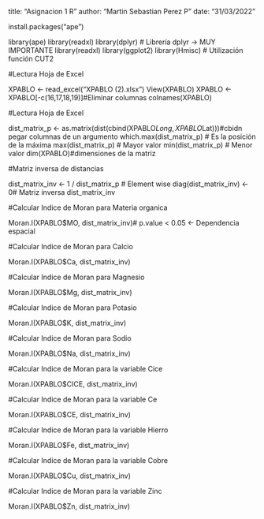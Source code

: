 title: "Asignacion 1 R"
author: "Martin Sebastian Perez P"
date: "31/03/2022"

install.packages("ape")

library(ape)
library(readxl)
library(dplyr) # Librería dplyr -> MUY IMPORTANTE
library(readxl)
library(ggplot2)
library(Hmisc) # Utilización función CUT2


#Lectura Hoja de Excel

XPABLO <- read_excel("XPABLO (2).xlsx")
View(XPABLO)
XPABLO <- XPABLO[-c(16,17,18,19)]#Eliminar columnas
colnames(XPABLO)

#Lectura Hoja de Excel

dist_matrix_p <- as.matrix(dist(cbind(XPABLO$Long,XPABLO$Lat)))#cbidn pegar columnas de un argumento
which.max(dist_matrix_p) # Es la posición de la máxima
max(dist_matrix_p) # Mayor valor 
min(dist_matrix_p) # Menor valor
dim(XPABLO)#dimensiones de la matriz

#Matriz inversa de distancias

dist_matrix_inv <- 1 / dist_matrix_p # Element wise
diag(dist_matrix_inv) <- 0# Matriz inversa
dist_matrix_inv

#Calcular Indice de Moran para Materia organica

Moran.I(XPABLO$MO, dist_matrix_inv)# p.value < 0.05 <- Dependencia espacial

#Calcular Indice de Moran para Calcio

Moran.I(XPABLO$Ca, dist_matrix_inv)

#Calcular Indice de Moran para Magnesio

Moran.I(XPABLO$Mg, dist_matrix_inv)

#Calcular Indice de Moran para Potasio

Moran.I(XPABLO$K, dist_matrix_inv)

#Calcular Indice de Moran para Sodio

Moran.I(XPABLO$Na, dist_matrix_inv)

#Calcular Indice de Moran para la variable Cice

Moran.I(XPABLO$CICE, dist_matrix_inv)

#Calcular Indice de Moran para la variable Ce

Moran.I(XPABLO$CE, dist_matrix_inv)

#Calcular Indice de Moran para la variable Hierro

Moran.I(XPABLO$Fe, dist_matrix_inv)

#Calcular Indice de Moran para la variable Cobre

Moran.I(XPABLO$Cu, dist_matrix_inv)

#Calcular Indice de Moran para la variable Zinc

Moran.I(XPABLO$Zn, dist_matrix_inv)









